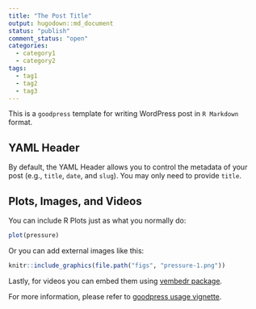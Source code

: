 ```yaml
---
title: "The Post Title"
output: hugodown::md_document
status: "publish"
comment_status: "open"
categories:
  - category1
  - category2
tags:
  - tag1
  - tag2
  - tag3
---
```


This is a `goodpress` template for writing WordPress post in `R Markdown` format.

## YAML Header

By default, the YAML Header allows you to control the metadata of your post (e.g., `title`, `date`, and `slug`). You may only need to provide `title`.

## Plots, Images, and Videos

You can include R Plots just as what you normally do:

```r
plot(pressure)
```

Or you can add external images like this:

```r
knitr::include_graphics(file.path("figs", "pressure-1.png"))
```

Lastly, for videos you can embed them using [vembedr package](https://ijlyttle.github.io/vembedr/articles/vembedr.html).

For more information, please refer to [goodpress usage vignette](https://maelle.github.io/goodpress/).
